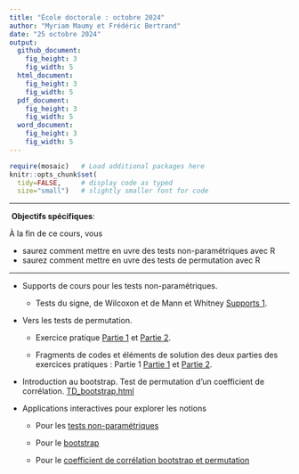 ```yaml
---
title: "École doctorale : octobre 2024"
author: "Myriam Maumy et Frédéric Bertrand"
date: "25 octobre 2024"
output: 
  github_document:
    fig_height: 3
    fig_width: 5
  html_document:
    fig_height: 3
    fig_width: 5
  pdf_document:
    fig_height: 3
    fig_width: 5
  word_document:
    fig_height: 3
    fig_width: 5
---
```


```r
require(mosaic)   # Load additional packages here 
knitr::opts_chunk$set(
  tidy=FALSE,     # display code as typed
  size="small")   # slightly smaller font for code
```

***
️\ **Objectifs spécifiques**:

À la fin de ce cours, vous

- saurez comment mettre en \oe uvre des tests non-paramétriques avec R
- saurez comment mettre en \oe uvre des tests de permutation avec R

***

- Supports de cours pour les tests non-paramétriques. 

    * Tests du signe, de Wilcoxon et de Mann et Whitney [Supports 1](Supports/Master1_Cours_NP_1.pdf). 
    
- Vers les tests de permutation. 

    * Exercice pratique [Partie 1](Supports/TD1_2ch.pdf) et [Partie 2](Supports/TD2_2chperm.pdf). 
    
    * Fragments de codes et éléments de solution des deux parties des exercices pratiques : Partie 1 [Partie 1](Supports/TD1_2ch_code_sol.html) et  [Partie 2](Supports/TD2_2chperm_code_sol.html). 
    
- Introduction au bootstrap. Test de permutation d'un coefficient de corrélation. [TD_bootstrap.html](Supports/TD_Bootstrap/TD_bootstrap.html)


- Applications interactives pour explorer les notions

    * Pour les [tests non-paramétriques](https://fbertran.shinyapps.io/nptests/)

    * Pour le [bootstrap](https://fbertran.shinyapps.io/shiny-bootstrap/)

    * Pour le [coefficient de corrélation bootstrap et permutation](https://fbertrand.shinyapps.io/Correlation_bootstrap_and_permutations/)



